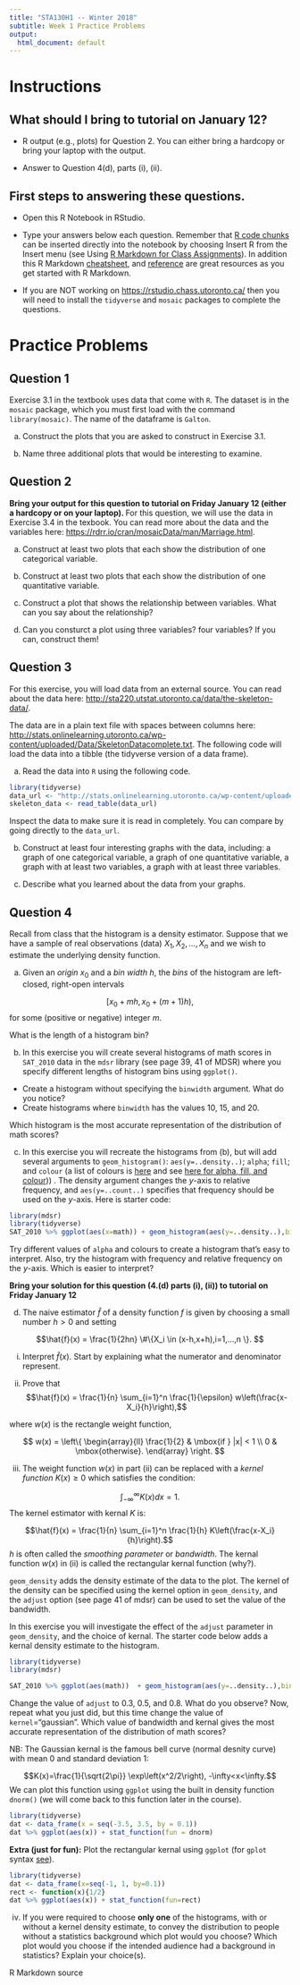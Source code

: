 ```yaml
---
title: "STA130H1 -- Winter 2018"
subtitle: Week 1 Practice Problems
output:
  html_document: default
---
```


# Instructions

## What should I bring to tutorial on January 12?

- R output (e.g., plots) for Question 2.  You can either bring a hardcopy or bring your laptop with the output.

- Answer to Question 4(d), parts (i), (ii).

## First steps to answering these questions.

- Open this R Notebook in RStudio.

- Type your answers below each question.  Remember that [R code chunks](http://rmarkdown.rstudio.com/authoring_rcodechunks.html) can be inserted directly into the notebook by choosing Insert R from the Insert menu (see Using [R Markdown for Class Assignments](https://ntaback.github.io/UofT_STA130/Rmarkdownforclassreports.html)). In addition this R Markdown [cheatsheet](http://www.rstudio.com/wp-content/uploads/2016/03/rmarkdown-cheatsheet-2.0.pdf), and [reference](http://www.rstudio.com/wp-content/uploads/2015/03/rmarkdown-reference.pdf) are great resources as you get started with R Markdown. 

- If you are NOT working on <https://rstudio.chass.utoronto.ca/> then you will need to install the `tidyverse` and `mosaic` packages to complete the questions.

# Practice Problems

## Question 1
Exercise 3.1 in the textbook uses data that come with `R`.  The dataset is in the `mosaic` package, which you must first load with the command `library(mosaic)`.
The name of the dataframe is `Galton`.  

   a. Construct the plots that you are asked to construct in Exercise 3.1.    

   b. Name three additional plots that would be interesting to examine.  

## Question 2

**Bring your output for this question to tutorial on Friday January 12 (either a hardcopy or on your laptop). **
For this question, we will use the data in Exercise 3.4 in the texbook.  You can read more about the data and the variables here:  [https://rdrr.io/cran/mosaicData/man/Marriage.html](https://rdrr.io/cran/mosaicData/man/Marriage.html).
  

a. Construct at least two plots that each show the distribution of one categorical variable.
  
b. Construct at least two plots that each show the distribution of one quantitative variable.
  
c. Construct a plot that shows the relationship between variables.  What can you say about the relationship?
  
d. Can you consturct a plot using three variables?  four variables?  If you can, construct them!

## Question 3
    
For this exercise, you will load data from an external source.  You can read about the data here: [http://sta220.utstat.utoronto.ca/data/the-skeleton-data/](http://sta220.utstat.utoronto.ca/data/the-skeleton-data/).  

The data are in a plain text file with spaces between columns here: [http://stats.onlinelearning.utoronto.ca/wp-content/uploaded/Data/SkeletonDatacomplete.txt](http://stats.onlinelearning.utoronto.ca/wp-content/uploaded/Data/SkeletonDatacomplete.txt).  The following code will load the data into a tibble (the tidyverse version of a data frame).

a. Read the data into `R` using the following code.  


```r
library(tidyverse)
data_url <- "http://stats.onlinelearning.utoronto.ca/wp-content/uploaded/Data/SkeletonDatacomplete.txt"
skeleton_data <- read_table(data_url)
```

Inspect the data to make sure it is read in completely.  You can compare by going directly to the `data_url`.  


b. Construct at least four interesting graphs with the data, including: a graph of one categorical variable, a graph of one quantitative variable, a graph with at least two variables, a graph with at least three variables.  

c. Describe what you learned about the data from your graphs.



## Question 4

Recall from class that the histogram is a density estimator. Suppose that we have a sample of real observations (data) $X_1,X_2, \ldots,X_n$ and we wish to estimate the underlying density function. 

(a) Given an _origin_ $x_0$ and a _bin width_ $h$, the _bins_ of the histogram are left-closed, right-open intervals

$$\left[x_0+mh,x_0+(m+1)h \right),$$
for some (positive or negative) integer $m$.

What is the length of a histogram bin?

(b) In this exercise you will create several histograms of math scores in `SAT_2010` data in the `mdsr` library (see page 39, 41 of MDSR) where you specify different lengths of histogram bins using `ggplot()`.

- Create a histogram without specifying the `binwidth` argument.  What do you notice?
- Create histograms where `binwidth` has the values 10, 15, and 20. 

Which histogram is the most accurate representation of the distribution of math scores?


(c)  In this exercise you will recreate the histograms from (b), but will add several arguments to `geom_histogram()`: `aes(y=..density..)`; `alpha`; `fill`; and `colour` (a list of colours is [here](http://www.stat.columbia.edu/~tzheng/files/Rcolor.pdf) and see [here for alpha, fill, and colour](http://ggplot2.tidyverse.org/reference/aes_colour_fill_alpha.html))) .  The density argument changes the $y$-axis to relative frequency, and `aes(y=..count..)` specifies that frequency should be used on the $y$-axis.  Here is starter code:

```r
library(mdsr)
library(tidyverse)
SAT_2010 %>% ggplot(aes(x=math)) + geom_histogram(aes(y=..density..),binwidth = 10,fill="darkgrey",colour="black",alpha=.1) 
```

Try different values of `alpha` and colours to create a histogram that's easy to interpret.  Also, try the histogram with frequency and relative frequency on the $y$-axis.  Which is easier to interpret?  

**Bring your solution for this question (4.(d) parts (i), (ii)) to tutorial on Friday January 12**

(d) The naive estimator $\hat f$ of a density function $f$ is given by choosing a small number $h>0$ and setting

$$\hat{f}(x) = \frac{1}{2hn} \#\{X_i \in (x-h,x+h),i=1,...,n \}. $$


(i) Interpret $\hat f(x)$.  Start by explaining what the numerator and denominator represent.

(ii)  Prove that $$\hat{f}(x) = \frac{1}{n} \sum_{i=1}^n \frac{1}{\epsilon} w\left(\frac{x-X_i}{h}\right),$$

where $w(x)$ is the rectangle weight function, 

$$ w(x) =
\left\{
	\begin{array}{ll}
		\frac{1}{2}  & \mbox{if } |x| < 1 \\
		0 & \mbox{otherwise}.
	\end{array}
\right. $$

(iii)  The weight function $w(x)$ in part (ii) can be replaced with a *kernel function* $K(x) \ge 0$ which satisfies the condition: 

$$\int_{-\infty}^{\infty}K(x)dx=1. $$  The kernel estimator with kernal $K$ is:

$$\hat{f}(x) = \frac{1}{n} \sum_{i=1}^n \frac{1}{h} K\left(\frac{x-X_i}{h}\right).$$
$h$ is often called the *smoothing parameter* or *bandwidth*.  The kernal function $w(x)$ in (ii) is called the rectangular kernal function (why?).  

`geom_density` adds the density estimate of the data to the plot.  The kernel of the density can be specified using the kernel option in `geom_density`, and the `adjust` option (see page 41 of mdsr) can be used to set the value of the bandwidth.  

In this exercise you will investigate the effect of the `adjust` parameter in `geom_density`, and the choice of kernal.  The starter code below adds a kernal density estimate to the histogram.  

```r
library(tidyverse)
library(mdsr)

SAT_2010 %>% ggplot(aes(math))  + geom_histogram(aes(y=..density..),binwidth = 10,fill="gold1",colour="goldenrod2",alpha=0.6) +theme_minimal() + geom_density(kernel="rectangular",colour="red",adjust=.1)
```
Change the value of `adjust` to 0.3, 0.5, and 0.8.  What do you observe?  Now, repeat what you just did, but this time change the value of `kernel`="gaussian".  Which value of bandwidth and kernal gives the most accurate representation of the distribution of math scores? 

NB:  The Gaussian kernal is the famous bell curve (normal desnity curve) with mean 0 and standard deviation 1:

$$K(x)=\frac{1}{\sqrt{2\pi}} \exp\left(x^2/2\right), -\infty<x<\infty.$$
We can plot this function using `ggplot` using the built in density function `dnorm()` (we will come back to this function later in the course).

```r
library(tidyverse)
dat <- data_frame(x = seq(-3.5, 3.5, by = 0.1))
dat %>% ggplot(aes(x)) + stat_function(fun = dnorm)
```

__Extra (just for fun):__  Plot the rectangular kernal using `ggplot` (for `gplot` syntax [see](http://ggplot2.tidyverse.org/reference/stat_function.html)).

```r
library(tidyverse)
dat <- data_frame(x=seq(-1, 1, by=0.1))
rect <- function(x){1/2}
dat %>% ggplot(aes(x)) + stat_function(fun=rect)
```


(iv) If you were required to choose __only one__ of the histograms, with or without a kernel density estimate, to convey the distribution to people without a statistics background which plot would you choose?  Which plot would you choose if the intended audience had a background in statistics?  Explain your choice(s).

R Markdown source <a href="https://raw.githubusercontent.com/ntaback/UofT_STA130/master/Week1PracticeProblems-student.Rmd">
<i class="fa fa-github fa-2x" aria-hidden="true"></i>
</a>
